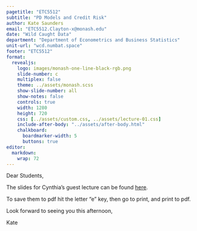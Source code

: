 ```yaml
---
pagetitle: "ETC5512"
subtitle: "PD Models and Credit Risk"
author: Kate Saunders
email: "ETC5512.Clayton-x@monash.edu"
date: "Wild Caught Data"
department: "Department of Econometrics and Business Statistics"
unit-url: "wcd.numbat.space"
footer: "ETC5512"
format: 
  revealjs: 
    logo: images/monash-one-line-black-rgb.png
    slide-number: c
    multiplex: false
    theme: ../assets/monash.scss
    show-slide-number: all
    show-notes: false
    controls: true
    width: 1280
    height: 720
    css: [../assets/custom.css, ../assets/lecture-01.css]
    include-after-body: "../assets/after-body.html"
    chalkboard:
      boardmarker-width: 5
      buttons: true
editor: 
  markdown: 
    wrap: 72
---
```


Dear Students,

The slides for Cynthia's guest lecture can be found [here](https://cynthiahqy.quarto.pub/wcd2025_w11/?view=print#/title-slide). 

To save them to pdf hit the letter "e" key, then go to print, and print to pdf. 

Look forward to seeing you this afternoon, 

Kate


